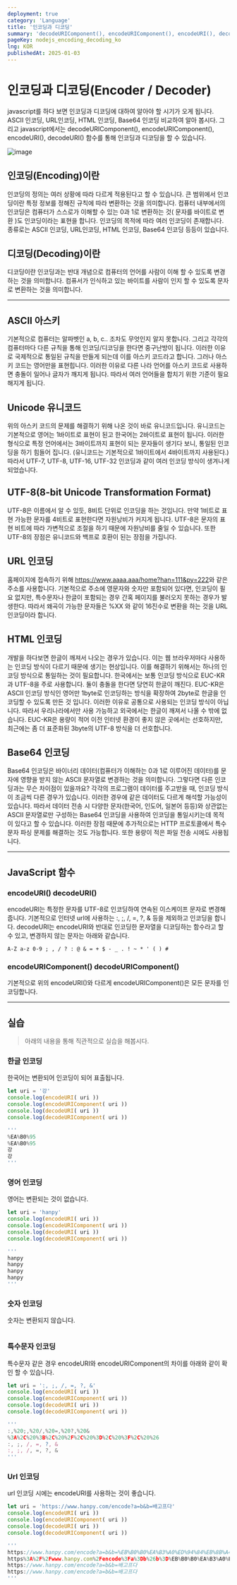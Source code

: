 ```yaml
---
deployment: true
category: 'Language'
title: '인코딩과 디코딩'
summary: 'decodeURIComponent(), encodeURIComponent(), encodeURI(), decodeURI() 함수를 통해 인코딩과 디코딩을 진행 할 수 있습니다.'
pageKey: nodejs_encoding_decoding_ko
lng: KOR
publishedAt: 2025-01-03
---
```


# 인코딩과 디코딩(Encoder / Decoder)

javascript를 하다 보면 인코딩과 디코딩에 대하여 알아야 할 시기가 오게 됩니다. ASCII 인코딩, URL인코딩, HTML 인코딩, Base64 인코딩 비교하여 알아 봅시다. 그리고 javascript에서는 decodeURIComponent(), encodeURIComponent(), encodeURI(), decodeURI() 함수를 통해 인코딩과 디코딩을 할 수 있습니다.




![image](https://resource.han-py.com/blog/logs/encode-decode.png)



## 인코딩(Encoding)이란

인코딩의 정의는 여러 상황에 따라 다르게 적용된다고 할 수 있습니다. 큰 범위에서 인코딩이란 특정 정보를 정해진 규칙에 따라 변환하는 것을 의미합니다. 컴퓨터 내부에서의 인코딩은 컴퓨터가 스스로가 이해할 수 있는 0과 1로 변환하는 것( 문자를 바이트로 변환 )도 인코딩이라는 표현을 합니다. 인코딩의 목적에 따라 여러 인코딩이 존재합니다. 종류로는 ASCII 인코딩, URL인코딩, HTML 인코딩, Base64 인코딩 등등이 있습니다.

## 디코딩(Decoding)이란

디코딩이란 인코딩과는 반대 개념으로 컴퓨터의 언어를 사람이 이해 할 수 있도록 변경하는 것을 의미합니다. 컴퓨서가 인식하고 있는 바이트를 사람이 인지 할 수 있도록 문자로 변환하는 것을 의미합니다.

---

## ASCII 아스키

기본적으로 컴퓨터는 알파벳인 a, b, c.. 조차도 무엇인지 알지 못합니다. 그리고 각각의 컴퓨터마다 다른 규칙을 통해 인코딩/디코딩을 한다면 중구난방이 됩니다. 이러한 이유로 국제적으로 통일된 규칙을 만들게 되는데 이를 아스키 코드라고 합니다. 그러나 아스키 코드는 영어만을 표현힙니다. 이러한 이유로 다른 나라 언어를 아스키 코드로 사용하면 충돌이 일어나 글자가 깨지게 됩니다. 따라서 여러 언어들을 합치기 위한 기준이 필요해지게 됩니다.

## Unicode 유니코드

위의 아스키 코드의 문제를 해결하기 위해 나온 것이 바로 유니코드입니다. 유니코드는 기본적으로 영어는 1바이트로 표현이 된고 한국어는 2바이트로 표현이 됩니다. 이러한 형식으로 특정 언어에서는 3바이트까지 표현이 되는 문자들이 생기다 보니, 통일된 인코딩을 하기 힘들어 집니다. (유니코드는 기본적으로 1바이트에서 4바이트까지 사용된다.) 따라서 UTF-7, UTF-8, UTF-16, UTF-32 인코딩과 같이 여러 인코딩 방식이 생겨나게 되었습니다.

## UTF-8(8-bit Unicode Transformation Format)

UTF-8은 이름에서 알 수 있듯, 8비트 단위로 인코딩을 하는 것입니다. 만약 1비트로 표현 가능한 문자를 4비트로 표현한다면 자원낭비가 커지게 됩니다. UTF-8은 문자의 표현 비트에 따라 가변적으로 조절을 하기 때문에 자원낭비를 줄일 수 있습니다. 또한 UTF-8의 장점은 유니코드와 백프로 호환이 된는 장점을 가집니다.

## URL 인코딩

홈페이지에 접속하기 위해 <codeline>https://www.aaaa.aaa/home?han=111&py=222</codeline>와 같은 주소를 사용합니다. 기본적으로 주소에 영문자와 숫자만 포함되어 있다면, 인코딩이 필요 없지만, 특수문자나 한글이 포함되는 경우 간혹 페이지를 불러오지 못하는 경우가 발생한다. 따라서 왜곡이 가능한 문자들은 <codeline>%XX</codeline> 와 같이 16진수로 변환을 하는 것을 URL 인코딩이라 합니다.

## HTML 인코딩

개발을 하다보면 한글이 깨져서 나오는 경우가 있습니다. 이는 웹 브라우저마다 사용하는 인코딩 방식이 다르기 때문에 생기는 현상입니다. 이를 해결하기 위해서는 하나의 인코딩 방식으로 통일하는 것이 필요합니다. 한국에서는 보통 인코딩 방식으로 EUC-KR과 UTF-8을 주로 사용합니다. 둘이 충돌을 한다면 당연히 한글이 깨진다. EUC-KR은 ASCII 인코딩 방식인 영어만 1byte로 인코딩하는 방식을 확장하여 2byte로 한글을 인코딩할 수 있도록 만든 것 입니다. 이러한 이유로 공통으로 사용되는 인코딩 방식이 아닙니다. 따라서 우리나라에서만 사용 가능하고 외국에서는 한글이 깨져서 나올 수 밖에 없습니다. EUC-KR은 용량이 적어 이전 인터넷 환경이 좋지 않은 곳에서는 선호하지만, 최근에는 좀 더 표준화된 3byte의 UTF-8 방식을 더 선호합니다.

## Base64 인코딩

Base64 인코딩은 바이너리 데이터(컴퓨터가 이해하는 0과 1로 이루어진 데이터)를 문자에 영향을 받지 않는 ASCII 문자열로 변경하는 것을 의미합니다. 그렇다면 다른 인코딩과는 무슨 차이점이 있을까요? 각각의 프로그램이 데이터를 주고받을 때, 인코딩 방식이 조금씩 다른 경우가 있습니다. 이러한 경우에 같은 데이터도 다르게 해석할 가능성이 있습니다. 따라서 데이터 전송 시 다양한 문자(한국어, 인도어, 일본어 등등)와 상관없는 ASCII 문자열로만 구성하는 Base64 인코딩을 사용하여 인코딩을 통일시키는데 목적이 있다고 할 수 있습니다. 이러한 장점 때문에 추가적으로는 HTTP 프로토콜에서 특수문자 파싱 문제를 해결하는 것도 가능합니다. 또한 용량이 적은 파일 전송 시에도 사용됩니다.

---

## JavaScript 함수

### encodeURI() decodeURI()

<codeline>encodeURI</codeline>는 특정한 문자를 UTF-8로 인코딩하여 연속된
이스케이프 문자로 변경해 줍니다. 기본적으로 인터넷 url에 사용하는 :, ;, /, =, ?,
& 등을 제외하고 인코딩을 합니다. decodeURI는 encodeURI와 반대로 인코딩한
문자열을 디코딩하는 함수라고 할 수 있고, 변경하지 않는 문자는 아래와 같습니다.

```
A-Z a-z 0-9 ; , / ? : @ & = + $ - _ . ! ~ * ' ( ) #
```

### encodeURIComponent() decodeURIComponent()

기본적으로 위의 <codeline>encodeURI()</codeline>와 다르게 <codeline>encodeURIComponent()</codeline>은 모든 문자를 인코딩합니다.

---

## 실습

> 아래의 내용을 통해 직관적으로 실습을 해봅시다.

### 한글 인코딩

한국어는 변환되어 인코딩이 되어 표출됩니다.

```javascript title="javascript" showLineNumbers
let uri = '강'
console.log(encodeURI( uri ))
console.log(encodeURIComponent( uri ))
console.log(decodeURI( uri ))
console.log(decodeURIComponent( uri ))

'''
%EA%B0%95
%EA%B0%95
강
강
'''
```

### 영어 인코딩

영어는 변환되는 것이 없습니다.

```javascript title="javascript" showLineNumbers
let uri = 'hanpy'
console.log(encodeURI( uri ))
console.log(encodeURIComponent( uri ))
console.log(decodeURI( uri ))
console.log(decodeURIComponent( uri ))

'''
hanpy
hanpy
hanpy
hanpy
'''
```

### 숫자 인코딩

숫자는 변환되지 않습니다.

```javascript title="javascript" showLineNumbers

```

### 특수문자 인코딩

특수문자 같은 경우 encodeURI와 encodeURIComponent의 차이를 아래와 같이 확인 할 수 있습니다.

```javascript title="javascript" showLineNumbers
let uri = ':, ;, /, =, ?, &'
console.log(encodeURI( uri ))
console.log(encodeURIComponent( uri ))
console.log(decodeURI( uri ))
console.log(decodeURIComponent( uri ))

'''
:,%20;,%20/,%20=,%20?,%20&
%3A%2C%20%3B%2C%20%2F%2C%20%3D%2C%20%3F%2C%20%26
:, ;, /, =, ?, &
:, ;, /, =, ?, &
'''
```

### Url 인코딩

url 인코딩 시에는 <codeline>encodeURI</codeline>를 사용하는 것이 좋습니다.

```javascript title="javascript" showLineNumbers
let uri = 'https://www.hanpy.com/encode?a=b&b=배고프다'
console.log(encodeURI( uri ))
console.log(encodeURIComponent( uri ))
console.log(decodeURI( uri ))
console.log(decodeURIComponent( uri ))

'''
https://www.hanpy.com/encode?a=b&b=%EB%B0%B0%EA%B3%A0%ED%94%84%EB%8B%A4
https%3A%2F%2Fwww.hanpy.com%2Fencode%3Fa%3Db%26b%3D%EB%B0%B0%EA%B3%A0%ED%94%84%EB%8B%A4
https://www.hanpy.com/encode?a=b&b=배고프다
https://www.hanpy.com/encode?a=b&b=배고프다
'''
```
